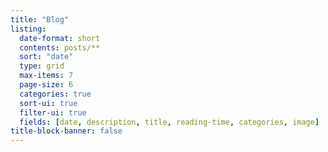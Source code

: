```yaml
---
title: "Blog"
listing:
  date-format: short
  contents: posts/**
  sort: "date"
  type: grid
  max-items: 7
  page-size: 6
  categories: true
  sort-ui: true
  filter-ui: true
  fields: [date, description, title, reading-time, categories, image]
title-block-banner: false
---
```

